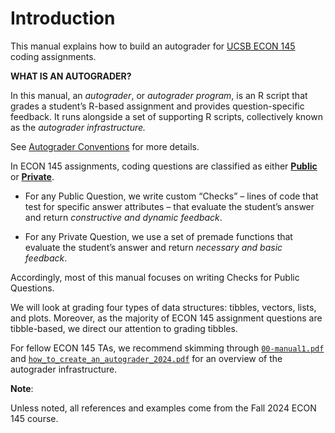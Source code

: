 # Introduction 

This manual explains how to build an autograder for [UCSB ECON 145](https://econ.ucsb.edu/programs/undergraduate/courses) coding assignments. 

:::: {.infobox .def data-latex="{magnifying_glass}"}

**WHAT IS AN AUTOGRADER?**

In this manual, an *autograder*, or *autograder program*, is an R script that grades a student's R-based assignment and provides question-specific feedback. It runs alongside a set of supporting R scripts, collectively known as the *autograder infrastructure.*

See [Autograder Conventions](#Autograder-Conventions) for more details.

::::

In ECON 145 assignments, coding questions are classified as either [**Public**](#Public-Questions) or [**Private**](#Private-Questions). 

-   For any Public Question, we write custom "Checks" -- lines of code that test for specific answer attributes -- that evaluate the student's answer and return *constructive and dynamic feedback*. 

-   For any Private Question, we use a set of premade functions that evaluate the student's answer and return *necessary and basic feedback*. 

Accordingly, most of this manual focuses on writing Checks for Public Questions. 

We will look at grading four types of data structures: tibbles, vectors, lists, and plots. Moreover, as the majority of ECON 145 assignment questions are tibble-based, we  direct our attention to grading tibbles. 

For fellow ECON 145 TAs, we recommend skimming through [`00-manual1.pdf`](#resources) and [`how_to_create_an_autograder_2024.pdf`](#resources) for an overview of the autograder infrastructure.

:::: {.infobox .note data-latex="{bell_note}"}

**Note**: 

Unless noted, all references and examples come from the Fall 2024 ECON 145 course. 

::::
